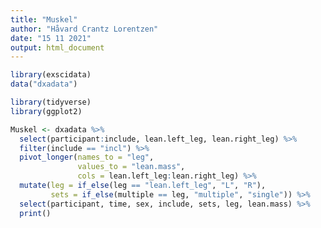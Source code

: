 ```yaml
---
title: "Muskel"
author: "Håvard Crantz Lorentzen"
date: "15 11 2021"
output: html_document
---
```


```r
library(exscidata)
data("dxadata")

library(tidyverse)
library(ggplot2)

Muskel <- dxadata %>%
  select(participant:include, lean.left_leg, lean.right_leg) %>%
  filter(include == "incl") %>%
  pivot_longer(names_to = "leg", 
               values_to = "lean.mass", 
               cols = lean.left_leg:lean.right_leg) %>%
  mutate(leg = if_else(leg == "lean.left_leg", "L", "R"), 
         sets = if_else(multiple == leg, "multiple", "single")) %>%
  select(participant, time, sex, include, sets, leg, lean.mass) %>%
  print()
```

